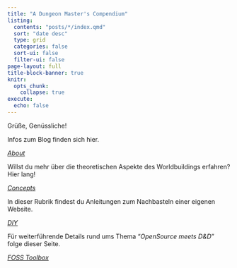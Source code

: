```yaml
---
title: "A Dungeon Master's Compendium"
listing:
  contents: "posts/*/index.qmd"
  sort: "date desc"
  type: grid
  categories: false
  sort-ui: false
  filter-ui: false
page-layout: full
title-block-banner: true
knitr:
  opts_chunk: 
    collapse: true
execute: 
  echo: false
---
```


::: grid
::: g-col-12
[Grüße, Genüssliche!]{.home-header}
:::

::: {.g-col-6}
::: {#card-first-color .card .h-100}
::: {.card-body .d-flex .flex-column}


Infos zum Blog finden sich hier.


::: {style="margin-top: auto;"}
<a href="about.qmd" class="card-link heading-font">*About*</a>
:::
:::
:::
:::

::: {.g-col-6}
::: {#card-second-color .card .h-100}
::: {.card-body .d-flex .flex-column}

Willst du mehr über die theoretischen Aspekte des Worldbuildings erfahren? <br>
Hier lang!


::: {style="margin-top: auto;"}
<a href="posts.qmd" class="card-link second-color-link heading-font">*Concepts*</a>
:::
:::
:::
:::

::: {.g-col-6}
::: {#card-third-color .card .h-100}
::: {.card-body .d-flex .flex-column}

In dieser Rubrik findest du Anleitungen zum Nachbasteln einer eigenen Website.


::: {style="margin-top: auto;"}
<a href="talks.qmd" class="card-link third-color-link heading-font">*DIY*</a>
:::
:::
:::
:::

::: {.g-col-6}
::: {#card-fourth-color .card .h-100}
::: {.card-body .d-flex .flex-column}

Für weiterführende Details rund ums Thema "*OpenSource meets D&D*" folge dieser Seite.


::: {style="margin-top: auto;"}
<a href="packages.qmd" class="card-link second-color-link heading-font">*FOSS Toolbox*</a>
:::
:::
:::
:::

:::